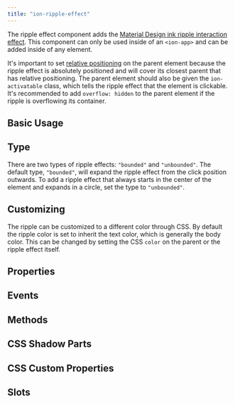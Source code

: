```yaml
---
title: "ion-ripple-effect"
---
```



<head>
  <title>ion-ripple-effect: Ripple Effect Component for Ionic Apps</title>
  <meta name="description" content="The ripple effect button component adds the Material Design ink ripple interaction effect. It can only be used in an ion-app and can be added to any component." />
</head>

<EncapsulationPill type="shadow" />


The ripple effect component adds the [Material Design ink ripple interaction effect](https://material.io/develop/web/supporting/ripple). This component can only be used inside of an `<ion-app>` and can be added inside of any element.

It's important to set [relative positioning](https://developer.mozilla.org/en-US/docs/Web/CSS/position) on the parent element because the ripple effect is absolutely positioned and will cover its closest parent that has relative positioning. The parent element should also be given the `ion-activatable` class, which tells the ripple effect that the element is clickable. It's recommended to add `overflow: hidden` to the parent element if the ripple is overflowing its container.


## Basic Usage


<Basic />


## Type

There are two types of ripple effects: `"bounded"` and `"unbounded"`. The default type, `"bounded"`, will expand the ripple effect from the click position outwards. To add a ripple effect that always starts in the center of the element and expands in a circle, set the type to `"unbounded"`.


<Type />


## Customizing

The ripple can be customized to a different color through CSS. By default the ripple color is set to inherit the text color, which is generally the body color. This can be changed by setting the CSS `color` on the parent or the ripple effect itself.


<Customizing />


## Properties
<Props />

## Events
<Events />

## Methods
<Methods />

## CSS Shadow Parts
<Parts />

## CSS Custom Properties
<CustomProps />

## Slots
<Slots />
